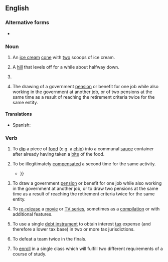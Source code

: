 {{also|double dip}}
==English==

===Alternative forms===
* {{l|en|double dip}}

===Noun===
{{en-noun|head=[[double]]-[[dip]]}}

# {{lb|en|informal}} An [[ice cream]] [[cone]] with [[two]] scoops of ice cream.
#: {{ux|en|We each got '''double-dips''' with chocolate on top and strawberry on the bottom.}}
# {{lb|en|roller coasters}} A [[hill]] that levels off for a while about halfway down.
# {{lb|en|economics}} {{ellipsis of|en|[[double-dip]] [[recession]]|gloss=return to recession after a short period of growth}}
#: {{syn|en|[[W-shaped]] [[recession]]}}
#: {{ux|en|The UK is currently experiencing a '''double-dip'''.}}
# {{lb|en|informal}} The drawing of a government [[pension]] or benefit for one job while also working in the government at another job, or of two pensions at the same time as a result of reaching the retirement criteria twice for the same entity.

====Translations====
{{trans-top|An ice cream cone with two scoops of ice cream.}}
* Spanish: {{t|es|barquillo doble|m}}
{{trans-mid}}
{{trans-bottom}}

{{trans-top|A hill that levels off for a while about halfway down.}}
{{trans-mid}}
{{trans-bottom}}

===Verb===
{{en-verb|double-dipp}}

# {{lb|en|informal}} To [[dip]] a piece of [[food]] (e.g. a [[chip]]) into a communal [[sauce]] container after already having taken a [[bite]] of the food.
#: {{ux|en|I don't mind '''double-dipping''' when eating with my family, but I'd be embarrassed to do it when out with friends.}}
# {{lb|en|informal}} To be illegitimately [[compensate]]d a second time for the same activity.
#: {{ux|en|He got caught '''double-dipping''' by billing the government directly as well as the primary contractor.}}
#* {{quote-book|en|year=2006|author=Wulf Kansteiner|title=In pursuit of German memory: history, television, and politics after Auschwitz|passage=They worried about the possibility that some forced laborers, in particular Jewish survivors, might be '''double-dipping''', that is, that they might be collecting compensation for their work as forced laborers while continuing to receive payments as Holocaust survivors and thus absorbing funds that should be directed toward other groups of victims {{...}}}}
# {{lb|en|informal}} To draw a government [[pension]] or benefit for one job while also working in the government at another job, or to draw two pensions at the same time as a result of reaching the retirement criteria twice for the same entity.
# {{lb|en|television|cinema}} To [[re-release]] a [[movie]] or [[TV series]], sometimes as a [[compilation]] or with additional features.
# {{lb|en|US|finance}} To use a single [[debt instrument]] to obtain interest [[tax]] expense (and therefore a lower tax base) in two or more tax jurisdictions.
# {{lb|en|softball}} To defeat a team twice in the finals.
#: {{ux|en|SPC Ladies '''double-dipped''' the Sudbury Storm in the NSA Canadian World Series.}}
# {{lb|en|higher|_|education}} To [[enroll]] in a single class which will fulfill two different requirements of a course of study.